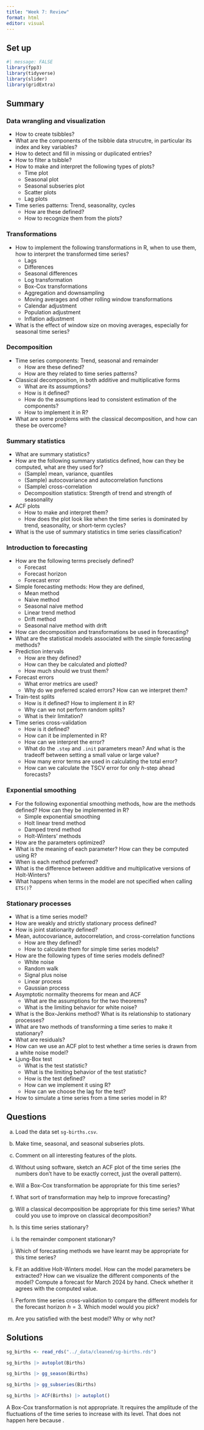 ```yaml
---
title: "Week 7: Review"
format: html
editor: visual
---
```


## Set up

```r
#| message: FALSE
library(fpp3)
library(tidyverse)
library(slider)
library(gridExtra)
```

## Summary

### Data wrangling and visualization

-   How to create tsibbles?
-   What are the components of the tsibble data strucutre, in particular its index and key variables?
-   How to detect and fill in missing or duplicated entries?
-   How to filter a tsibble?
-   How to make and interpret the following types of plots?
    -   Time plot
    -   Seasonal plot
    -   Seasonal subseries plot
    -   Scatter plots
    -   Lag plots
-   Time series patterns: Trend, seasonality, cycles
    -   How are these defined?
    -   How to recognize them from the plots?

### Transformations

-   How to implement the following transformations in R, when to use them, how to interpret the transformed time series?
    -   Lags
    -   Differences
    -   Seasonal differences
    -   Log transformation
    -   Box-Cox transformations
    -   Aggregation and downsampling
    -   Moving averages and other rolling window transformations
    -   Calendar adjustment
    -   Population adjustment
    -   Inflation adjustment
-   What is the effect of window size on moving averages, especially for seasonal time series?

### Decomposition

-   Time series components: Trend, seasonal and remainder
    -   How are these defined?
    -   How are they related to time series patterns?
-   Classical decomposition, in both additive and multiplicative forms
    -   What are its assumptions?
    -   How is it defined?
    -   How do the assumptions lead to consistent estimation of the components?
    -   How to implement it in R?
-   What are some problems with the classical decomposition, and how can these be overcome?

### Summary statistics

-   What are summary statistics?
-   How are the following summary statistics defined, how can they be computed, what are they used for?
    -   (Sample) mean, variance, quantiles
    -   (Sample) autocovariance and autocorrelation functions
    -   (Sample) cross-correlation
    -   Decomposition statistics: Strength of trend and strength of seasonality
-   ACF plots
    -   How to make and interpret them?
    -   How does the plot look like when the time series is dominated by trend, seasonality, or short-term cycles?
-   What is the use of summary statistics in time series classification?

### Introduction to forecasting

-   How are the following terms precisely defined?
    -   Forecast
    -   Forecast horizon
    -   Forecast error
-   Simple forecasting methods: How they are defined,
    -   Mean method
    -   Naive method
    -   Seasonal naive method
    -   Linear trend method
    -   Drift method
    -   Seasonal naive method with drift
-   How can decomposition and transformations be used in forecasting?
-   What are the statistical models associated with the simple forecasting methods?
-   Prediction intervals
    -   How are they defined?
    -   How can they be calculated and plotted?
    -   How much should we trust them?
-   Forecast errors
    -   What error metrics are used?
    -   Why do we preferred scaled errors? How can we interpret them?
-   Train-test splits
    -   How is it defined? How to implement it in R?
    -   Why can we not perform random splits?
    -   What is their limitation?
-   Time series cross-validation
    -   How is it defined?
    -   How can it be implemented in R?
    -   How can we interpret the error?
    -   What do the `.step` and `.init` parameters mean? And what is the tradeoff between setting a small value or large value?
    -   How many error terms are used in calculating the total error?
    -   How can we calculate the TSCV error for only $h$-step ahead forecasts?

### Exponential smoothing

-   For the following exponential smoothing methods, how are the methods defined? How can they be implemented in R?
    -   Simple exponential smoothing
    -   Holt linear trend method
    -   Damped trend method
    -   Holt-Winters' methods
-   How are the parameters optimized?
-   What is the meaning of each parameter? How can they be computed using R?
-   When is each method preferred?
-   What is the difference between additive and multiplicative versions of Holt-Winters?
-   What happens when terms in the model are not specified when calling `ETS()`?

### Stationary processes

-   What is a time series model?
-   How are weakly and strictly stationary process defined?
-   How is joint stationarity defined?
-   Mean, autocovariance, autocorrelation, and cross-correlation functions
    -   How are they defined?
    -   How to calculate them for simple time series models?
-   How are the following types of time series models defined?
    -   White noise
    -   Random walk
    -   Signal plus noise
    -   Linear process
    -   Gaussian process
-   Asymptotic normality theorems for mean and ACF
    -   What are the assumptions for the two theorems?
    -   What is the limiting behavior for white noise?
-   What is the Box-Jenkins method? What is its relationship to stationary processes?
-   What are two methods of transforming a time series to make it stationary?
-   What are residuals?
-   How can we use an ACF plot to test whether a time series is drawn from a white noise model?
-   Ljung-Box test
    -   What is the test statistic?
    -   What is the limiting behavior of the test statistic?
    -   How is the test defined?
    -   How can we implement it using R?
    -   How can we choose the lag for the test?
-   How to simulate a time series from a time series model in R?

## Questions

a.  Load the data set `sg-births.csv`.

b.  Make time, seasonal, and seasonal subseries plots.

c.  Comment on all interesting features of the plots.

d.  Without using software, sketch an ACF plot of the time series (the numbers don't have to be exactly correct, just the overall pattern).

e.  Will a Box-Cox transformation be appropriate for this time series?

f.  What sort of transformation may help to improve forecasting?

g.  Will a classical decomposition be appropriate for this time series? What could you use to improve on classical decomposition?

h.  Is this time series stationary?

i.  Is the remainder component stationary?

j.  Which of forecasting methods we have learnt may be appropriate for this time series?

k.  Fit an additive Holt-Winters model. How can the model parameters be extracted? How can we visualize the different components of the model? Compute a forecast for March 2024 by hand. Check whether it agrees with the computed value.

l.  Perform time series cross-validation to compare the different models for the forecast horizon $h=3$. Which model would you pick?

m.  Are you satisfied with the best model? Why or why not?

## Solutions

```r
sg_births <- read_rds("../_data/cleaned/sg-births.rds")
```

```r
sg_births |> autoplot(Births)
```

```r
sg_births |> gg_season(Births)
```

```r
sg_births |> gg_subseries(Births)
```

```r
sg_births |> ACF(Births) |> autoplot()
```

A Box-Cox transformation is not appropriate. It requires the amplitude of the fluctuations of the time series to increase with its level. That does not happen here because .

```r

```